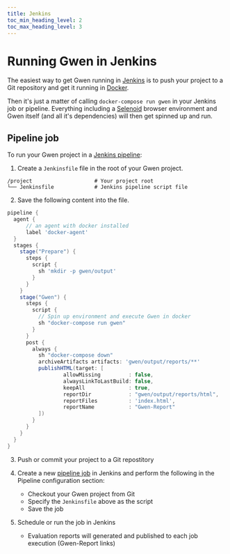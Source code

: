 ```yaml
--- 
title: Jenkins
toc_min_heading_level: 2
toc_max_heading_level: 3
---
```



# Running Gwen in Jenkins

The easiest way to get Gwen running in [Jenkins](https://www.jenkins.io/) is to push your project to a Git repository and get it running in [Docker](/docs/docker). 

Then it's just a matter of calling `docker-compose run gwen` in your Jenkins job or pipeline.  Everything including a [Selenoid](https://aerokube.com/selenoid/) browser environment and Gwen itself (and all it's dependencies) will then get spinned up and run.

## Pipeline job

To run your Gwen project in a [Jenkins pipeline](https://www.jenkins.io/doc/book/pipeline/):

1. Create a `Jenkinsfile` file in the root of your Gwen project.

```shell {4}
/project                    # Your project root
└── Jenkinsfile             # Jenkins pipeline script file
```

2. Save the following content into the file.

```groovy
pipeline {
  agent {
      // an agent with docker installed
      label 'docker-agent'
  }
  stages {
    stage("Prepare") {
      steps {
        script {
          sh 'mkdir -p gwen/output'
        }
      }
    }
    stage("Gwen") {
      steps {
        script {
          // Spin up environment and execute Gwen in docker
          sh "docker-compose run gwen"
        }
      }
      post {
        always {
          sh "docker-compose down"
          archiveArtifacts artifacts: 'gwen/output/reports/**'
          publishHTML(target: [
                  allowMissing         : false,
                  alwaysLinkToLastBuild: false,
                  keepAll              : true,
                  reportDir            : "gwen/output/reports/html",
                  reportFiles          : 'index.html',
                  reportName           : "Gwen-Report"
          ])
        }
      }
    }
  }
}
```

3. Push or commit your project to a Git repostitory

4. Create a new [pipeline job](https://www.jenkins.io/doc/book/pipeline/getting-started/) in Jenkins and perform the following in the Pipeline configuration section:
    - Checkout your Gwen project from Git
    - Specify the `Jenkinsfile` above as the script
    - Save the job

5. Schedule or run the job in Jenkins
    - Evaluation reports will generated and published to each job execution (Gwen-Report links)
